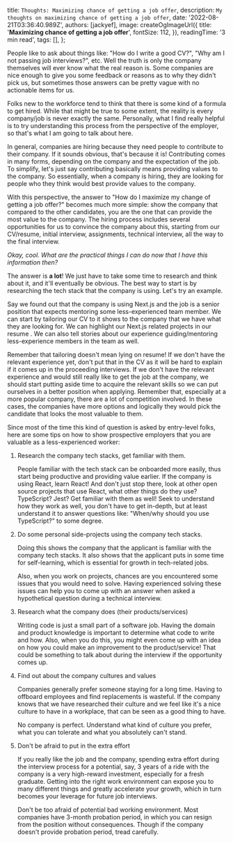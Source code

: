 
  title: `Thoughts: Maximizing chance of getting a job offer`,
  description: `My thoughts on maximizing chance of getting a job offer`,
  date: '2022-08-21T03:36:40.989Z',
  authors: [jackyef],
  image: createOgImageUrl({
    title: '**Maximizing chance of getting a job offer**',
    fontSize: 112,
  }),
  readingTime: '3 min read',
  tags: [],
};

<!--start-->

People like to ask about things like: "How do I write a good CV?", "Why am I not
passing job interviews?", etc. Well the truth is only the company themselves
will ever know what the real reason is. Some companies are nice enough to give
you some feedback or reasons as to why they didn't pick us, but sometimes those
answers can be pretty vague with no actionable items for us.

<!--more-->

Folks new to the workforce tend to think that there is some kind of a formula to
get hired. While that might be true to some extent, the reality is every
company/job is never exactly the same. Personally, what I find really helpful is
to try understanding this process from the perspective of the employer, so
that's what I am going to talk about here.

In general, companies are hiring because they need people to contribute to their
company. If it sounds obvious, that's because it is! Contributing comes in many forms,
depending on the company and the expectation of the job. To simplify, let's just
say contributing basically means providing values to the company. So
essentially, when a company is hiring, they are looking for people who they
think would best provide values to the company.

With this perspective, the answer to "How do I maximize my change of getting a
job offer?" becomes much more simple: show the company that compared to the
other candidates, you are the one that can provide the most value to the
company. The hiring process includes several opportunities for us to convince
the company about this, starting from our CV/resume, initial interview,
assignments, technical interview, all the way to the final interview.

_Okay, cool. What are the practical things I can do now that I have this
information then?_

The answer is **a lot**! We just have to take some time to research and think
about it, and it'll eventually be obvious. The best way to start is by
researching the tech stack that the company is using. Let's try an example.

Say we found out that the company is using Next.js and the job is a senior
position that expects mentoring some less-experienced team member. We can start
by tailoring our CV to it shows to the company that we have what they are
looking for. We can highlight our Next.js related projects in our resume . We
can also tell stories about our experience guiding/mentoring less-experience
members in the team as well.

Remember that tailoring doesn't mean lying on resume! If we don't have the
relevant experience yet, don't put that in the CV as it will be hard to explain
if it comes up in the proceeding interviews. If we don't have the relevant
experience and would still really like to get the job at the company, we should
start putting aside time to acquire the relevant skills so we can put ourselves
in a better position when applying. Remember that, especially at a more popular
company, there are a lot of competition involved. In these cases, the companies
have more options and logically they would pick the candidate that looks the
most valuable to them.

Since most of the time this kind of question is asked by entry-level folks, here
are some tips on how to show prospective employers that you are valuable as a
less-experienced worker:

1. Research the company tech stacks, get familiar with them.

   People familiar with the tech stack can be onboarded more easily, thus start
   being productive and providing value earlier. If the company is using React,
   learn React! And don't just stop there, look at other open source projects
   that use React, what other things do they use? TypeScript? Jest? Get familiar
   with them as well! Seek to understand how they work as well, you don't have
   to get in-depth, but at least understand it to answer questions like:
   "When/why should you use TypeScript?" to some degree.

2. Do some personal side-projects using the company tech stacks.

   Doing this shows the company that the applicant is familiar with the company
   tech stacks. It also shows that the applicant puts in some time for
   self-learning, which is essential for growth in tech-related jobs.

   Also, when you work on projects, chances are you encountered some issues that
   you would need to solve. Having experienced solving these issues can help you
   to come up with an answer when asked a hypothetical question during a
   technical interview.

3. Research what the company does (their products/services)

   Writing code is just a small part of a software job. Having the domain and
   product knowledge is important to determine what code to write and how. Also,
   when you do this, you might even come up with an idea on how you could make
   an improvement to the product/service! That could be something to talk about
   during the interview if the opportunity comes up.

4. Find out about the company cultures and values

   Companies generally prefer someone staying for a long time. Having to
   offboard employees and find replacements is wasteful. If the company knows
   that we have researched their culture and we feel like it's a nice culture to
   have in a workplace, that can be seen as a good thing to have.

   No company is perfect. Understand what kind of culture you prefer, what you
   can tolerate and what you absolutely can't stand.

5. Don't be afraid to put in the extra effort

   If you really like the job and the company, spending extra effort during the
   interview process for a potential, say, 3 years of a ride with the company is
   a very high-reward investment, especially for a fresh graduate. Getting into
   the right work environment can expose you to many different things and
   greatly accelerate your growth, which in turn becomes your leverage for
   future job interviews.

   Don't be too afraid of potential bad working environment. Most companies have
   3-month probation period, in which you can resign from the position without
   consequences. Though if the company doesn't provide probation period, tread
   carefully.
